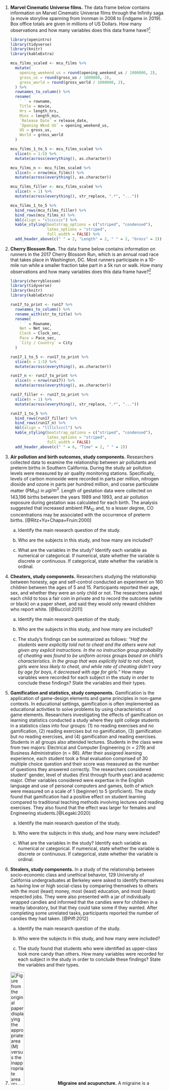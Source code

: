 1.  **Marvel Cinematic Universe films.**
The data frame below contains information on Marvel Cinematic Universe films through the Infinity saga (a movie storyline spanning from Ironman in 2008 to Endgame in 2019). 
Box office totals are given in millions of US Dollars.
How many observations and how many variables does this data frame have?^[The data used in this exercise can be found in the **openintro** R package: [`mcu_films`](http://openintrostat.github.io/openintro/reference/mcu_films.html).]

    ```r
    library(openintro)
    library(tidyverse)
    library(knitr)
    library(kableExtra)
    
    mcu_films_scaled <- mcu_films %>%
      mutate(
        opening_weekend_us = round(opening_weekend_us / 1000000, 2),
        gross_us = round(gross_us / 1000000, 2),
        gross_world = round(gross_world / 1000000, 2),
      ) %>%
      rownames_to_column() %>%
      rename(
        ` ` = rowname,
        Title = movie,
        Hrs = length_hrs,
        Mins = length_min,
        `Release Date` = release_date,
        `Opening Wknd US` = opening_weekend_us,
        US = gross_us,
        World = gross_world
      )
    
    mcu_films_1_to_5 <- mcu_films_scaled %>%
      slice(n = 1:5) %>%
      mutate(across(everything(), as.character))
    
    mcu_films_n <- mcu_films_scaled %>%
      slice(n = nrow(mcu_films)) %>%
      mutate(across(everything(), as.character))
    
    mcu_films_filler <- mcu_films_scaled %>%
      slice(n = 1) %>%
      mutate(across(everything(), str_replace, ".*", "..."))
    
    mcu_films_1_to_5 %>%
      bind_rows(mcu_films_filler) %>%
      bind_rows(mcu_films_n) %>%
      kbl(align = "clcccccc") %>%
      kable_styling(bootstrap_options = c("striped", "condensed"), 
                    latex_options = "striped",
                    full_width = FALSE) %>%
      add_header_above(c(" " = 2, "Length" = 2, " " = 2, "Gross" = 2))
    ```

1. **Cherry Blossom Run.**
The data frame below contains information on runners in the 2017 Cherry Blossom Run, which is an annual road race that takes place in Washington, DC.
Most runners participate in a 10-mile run while a smaller fraction take part in a 5k run or walk.
How many observations and how many variables does this data frame have?^[The data used in this exercise can be found in the **openintro** R package: [`run17`](http://openintrostat.github.io/openintro/reference/run17.html).]

    ```r
    library(cherryblossom)
    library(tidyverse)
    library(knitr)
    library(kableExtra)
    
    run17_to_print <- run17 %>%
      rownames_to_column() %>%
      rename_with(str_to_title) %>%
      rename(
        ` ` = Rowname,
        Net = Net_sec,
        Clock = Clock_sec,
        Pace = Pace_sec,
        `City / Country` = City
      )
    
    run17_1_to_5 <- run17_to_print %>%
      slice(n = 1:5) %>%
      mutate(across(everything(), as.character))
    
    run17_n <- run17_to_print %>%
      slice(n = nrow(run17)) %>%
      mutate(across(everything(), as.character))
    
    run17_filler <- run17_to_print %>%
      slice(n = 1) %>%
      mutate(across(everything(), str_replace, ".*", "..."))
    
    run17_1_to_5 %>%
      bind_rows(run17_filler) %>%
      bind_rows(run17_n) %>%
      kbl(align = "llllclcccl") %>%
      kable_styling(bootstrap_options = c("striped", "condensed"), 
                    latex_options = "striped",
                    full_width = FALSE)
      add_header_above(c(" " = 6, "Time" = 2, " " = 2))
    ```

1.  **Air pollution and birth outcomes, study components.** 
Researchers collected data to examine the relationship between air pollutants and preterm births in Southern California.
During the study air pollution levels were measured by air quality monitoring stations.
Specifically, levels of carbon monoxide were recorded in parts per million, nitrogen dioxide and ozone in parts per hundred million, and coarse particulate matter (PM$_{10}$) in $\mu g/m^3$.
Length of gestation data were collected on 143,196 births between the years 1989 and 1993, and air pollution exposure during gestation was calculated for each birth.
The analysis suggested that increased ambient PM$_{10}$ and, to a lesser degree, CO concentrations may be associated with the occurrence of preterm births. [@Ritz+Yu+Chapa+Fruin:2000]

    a.  Identify the main research question of the study.

    b.  Who are the subjects in this study, and how many are included?

    c.  What are the variables in the study? Identify each variable as numerical or categorical. If numerical, state whether the variable is discrete or continuous. If categorical, state whether the variable is ordinal.

1.  **Cheaters, study components.** 
Researchers studying the relationship between honesty, age and self-control conducted an experiment on 160 children between the ages of 5 and 15. Participants reported their age, sex, and whether they were an only child or not. The researchers asked each child to toss a fair coin in private and to record the outcome (white or black) on a paper sheet, and said they would only reward children who report white. [@Bucciol:2011]

    a.  Identify the main research question of the study.

    b.  Who are the subjects in this study, and how many are included?

    c.  The study's findings can be summarized as follows: *"Half the students were explicitly told not to cheat and the others were not given any explicit instructions. In the no instruction group probability of cheating was found to be uniform across groups based on child's characteristics. In the group that was explicitly told to not cheat, girls were less likely to cheat, and while rate of cheating didn't vary by age for boys, it decreased with age for girls."* How many variables were recorded for each subject in the study in order to conclude these findings? State the variables and their types.

1. **Gamification and statistics, study components.** 
Gamification is the application of game-design elements and game principles in non-game contexts. 
In educational settings, gamification is often implemented as educational activities to solve problems by using characteristics of game elements.
Researchers investigating the effects of gamification on learning statistics conducted a study where they split college students in a statistics class into four groups: (1) no reading exercises and no gamification, (2) reading exercises but no gamification, (3) gamification but no reading exercises, and (4) gamification and reading exercises.
Students in all groups also attended lectures. 
Students in the class were from two majors: Electrical and Computer Engineering (n = 279) and Business Administration (n = 86). 
After their assigned learning experience, each student took a final evaluation comprised of 30 multiple choice question and their score was measured as the number of questions they answered correctly.
The researchers considered student' gender, level of studies (first through fourth year) and academic major. 
Other variables considered were expertise in the English language and use of personal computers and games, both of which were measured on a scale of 1 (beginner) to 5 (proficient). 
The study found that gamification had a positive effect on student learning compared to traditional teaching methods involving lectures and reading exercises.
They also found that the effect was larger for females and Engineering students.[@Legaki:2020]

    a.  Identify the main research question of the study.

    b.  Who were the subjects in this study, and how many were included?

    c.  What are the variables in the study? Identify each variable as numerical or categorical. If numerical, state whether the variable is discrete or continuous. If categorical, state whether the variable is ordinal.

1.  **Stealers, study components.** 
In a study of the relationship between socio-economic class and unethical behavior, 129 University of California undergraduates at Berkeley were asked to identify themselves as having low or high social-class by comparing themselves to others with the most (least) money, most (least) education, and most (least) respected jobs.
They were also presented with a jar of individually wrapped candies and informed that the candies were for children in a nearby laboratory, but that they could take some if they wanted.
After completing some unrelated tasks, participants reported the number of candies they had taken. [@Piff:2012]

    a.  Identify the main research question of the study.

    b.  Who were the subjects in this study, and how many were included?

    c.  The study found that students who were identified as upper-class took more candy than others. How many variables were recorded for each subject in the study in order to conclude these findings? State the variables and their types.

1. <img src="exercises/images/earacupuncture.png" alt="Figure from the original paper displaying the appropriate area (M) versus the inappropriate area (S) used in the treatment of migraine attacks." class="cover" width="30%"/> **Migraine and acupuncture.** A migraine is a particularly painful type of headache, which patients sometimes wish to treat with acupuncture. 
To determine whether acupuncture relieves migraine pain, researchers conducted a randomized controlled study where 89 individuals who identified as female diagnosed with migraine headaches were randomly assigned to one of two groups: treatment or control. 
43 patients in the treatment group received acupuncture that is specifically designed to treat migraines. 46 patients in the control group received placebo acupuncture (needle insertion at non-acupoint locations). 
24 hours after patients received acupuncture, they were asked if they were pain free. Results are summarized in the contingency table below. 
Also provided is a figure from the original paper displaying the appropriate area (M) versus the inappropriate area (S) used in the treatment of migraine attacks.^[The data used in this exercise can be found in the **openintro** R package: [`migraine`](http://openintrostat.github.io/openintro/reference/migraine.html).]

    ```r
    library(openintro)
    library(tidyverse)
    library(tools)
    library(knitr)
    library(kableExtra)

    migraine %>%
      mutate(
        group = toTitleCase(as.character(group)),
        pain_free = toTitleCase(as.character(pain_free))
      ) %>%
      count(group, pain_free) %>%
      pivot_wider(names_from = pain_free, values_from = n) %>%
      rename(Group = group) %>%
      kbl() %>%
      kable_styling(bootstrap_options = c("striped", "condensed"), 
                    latex_options = "striped",
                    full_width = FALSE)
    ```

    a.  What percent of patients in the treatment group were pain free 24 hours after receiving acupuncture?

    b.  What percent were pain free in the control group?

    c.  In which group did a higher percent of patients become pain free 24 hours after receiving acupuncture?

    d.  Your findings so far might suggest that acupuncture is an effective treatment for migraines for all people who suffer from migraines.
        However this is not the only possible conclusion that can be drawn based on your findings so far.
        What is one other possible explanation for the observed difference between the percentages of patients that are pain free 24 hours after receiving acupuncture in the two groups?
        
    e.  What are the explanatory and response variables in this study?

1.  **Sinusitis and antibiotics.** 
Researchers studying the effect of antibiotic treatment for acute sinusitis compared to symptomatic treatments randomly assigned 166 adults diagnosed with acute sinusitis to one of two groups: treatment or control. 
Study participants received either a 10-day course of amoxicillin (an antibiotic) or a placebo similar in appearance and taste. 
The placebo consisted of symptomatic treatments such as acetaminophen, nasal decongestants, etc. 
At the end of the 10-day period, patients were asked if they experienced improvement in symptoms. 
The distribution of responses is summarized below.^[The data used in this exercise can be found in the **openintro** R package: [`sinusitis`](http://openintrostat.github.io/openintro/reference/sinusitis.html).]

    ```r
    library(openintro)
    library(tidyverse)
    library(tools)
    library(knitr)
    library(kableExtra)
    
    sinusitis %>%
      mutate(
        group = toTitleCase(as.character(group)),
        self_reported_improvement = toTitleCase(as.character(self_reported_improvement))
      ) %>%
      count(group, self_reported_improvement) %>%
      pivot_wider(names_from = self_reported_improvement, values_from = n) %>%
      rename(Group = group) %>%
      kbl() %>%
      kable_styling(bootstrap_options = c("striped", "condensed"), 
                    latex_options = "striped",
                    full_width = FALSE)
    ```

    a.  What percent of patients in the treatment group experienced improvement in symptoms?

    b.  What percent experienced improvement in symptoms in the control group?

    c.  In which group did a higher percentage of patients experience improvement in symptoms?

    d.  Your findings so far might suggest a real difference in the effectiveness of antibiotic and placebo treatments for improving symptoms of sinusitis. However this is not the only possible conclusion that can be drawn based on your findings so far. What is one other possible explanation for the observed difference between the percentages patients who experienced improvement in symptoms?
    
    e.  What are the explanatory and response variables in this study?

1.  **Daycare fines, study components.** 
Researchers tested the deterrence hypothesis which predicts that the introduction of a penalty will reduce the occurrence of the behavior subject to the fine, with the condition that the fine leaves everything else unchanged by instituting a fine for late pickup at daycare centers. 
For this study, they worked with 10 volunteer daycare centers that did not originally impose a fine to parents for picking up their kids late. 
They randomly selected 6 of these daycare centers and instituted a monetary fine (of a considerable amount) for picking up children late and then removed it. 
In the remaining 4 daycare centers no fine was introduced. 
The study period was divided into four: before the fine (weeks 1–4), the first 4 weeks with the fine (weeks 5-8), the last 8 weeks with fine (weeks 9–16), and the after fine period (weeks 17-20).
Throughout the study, the number of kids who were picked up late was recorded each week for each daycare. 
The study found that the number of late-coming parents increased significantly when the fine was introduced, and no reduction occurred after the fine was removed.^[The data used in this exercise can be found in the **openintro** R package: [`daycare_fines`](http://openintrostat.github.io/openintro/reference/daycare_fines.html).] [@Gneezy:2000]

    ```r
    library(openintro)
    library(tidyverse)
    library(knitr)
    library(kableExtra)
    
    daycare_fines_1_to_5 <- daycare_fines %>%
      rename(study_period = study_period_4) %>%
      select(center, week, group, late_pickups, study_period) %>%
      slice(n = 1:5) %>%
      mutate(across(everything(), as.character))
    
    daycare_fines_200 <- daycare_fines %>%
      rename(study_period = study_period_4) %>%
      select(center, week, group, late_pickups, study_period) %>%
      slice(n = 200) %>%
      mutate(across(everything(), as.character))
    
    daycare_fines_filler <- daycare_fines %>%
      rename(study_period = study_period_4) %>%
      select(center, week, group, late_pickups, study_period) %>%
      slice(n = 1) %>%
      mutate(across(everything(), str_replace, ".*", "..."))
    
    daycare_fines_1_to_5 %>%
      bind_rows(daycare_fines_filler) %>%
      bind_rows(daycare_fines_200) %>%
      kbl(align = "cclcl") %>%
      kable_styling(bootstrap_options = c("striped", "condensed"), 
                    latex_options = "striped",
                    full_width = FALSE)
    ```

    a.  Is this an observational study or an experiment? Explain your reasoning.

    b.  What are the cases in this study and how many are included?

    c.  What is the response variable in the study and what type of variable is it?

    d.  What are the explanatory variables in the study and what types of variables are they?

1. **Efficacy of COVID-19 vaccine on adolescents, study components.** 
Results of a Phase 3 trial announced in March 2021 show that the Pfizer-BioNTech COVID-19 vaccine demonstrated 100% efficacy and robust antibody responses on 12 to 15 years old adolescents with or without prior evidence of SARS-CoV-2 infection. In this trial 2,260 adolescents were randomly assigned to two groups: one group got the vaccine (n = 1,131) and the other got a placebo (n = 1,129). While 18 cases of COVID-19 were observed in the placebo group, none were observed in the vaccine group.^[The data used in this exercise can be found in the **openintro** R package: [`biontech_adolescents`](http://openintrostat.github.io/openintro/reference/biontech_adolescents.html).] [@Pfizer:2021]

    a.  Is this an observational study or an experiment? Explain your reasoning.

    b.  What are the cases in this study and how many are included?

    c.  What is the response variable in the study and what type of variable is it?

    d.  What are the explanatory variables in the study and what types of variables are they?

1. <img src="exercises/images/culmen_depth.png" alt="Bill length and depth marked on an illustration of a penguin head." class="cover" width="40%"/> **Palmer penguins.** Data were collected on 344 penguins living on three islands (Torgersen, Biscoe, and Dream) in the Palmer Archipelago, Antarctica. 
In addition to which island each penguin lives on, the data contains information on the species of the penguin (*Adelie*, *Chinstrap*, or *Gentoo*), its bill length, bill depth, and flipper length (measured in millimeters), its body mass (measured in grams), and the sex of the penguin (female or male).^[The data used in this exercise can be found in the **palmerpenguins** R package: [`penguins`](https://allisonhorst.github.io/palmerpenguins/reference/penguins.html).] Bill length and depth are measured as shown in the image.^[Artwork by [Allison Horst](https://twitter.com/allison_horst).]

    a.  How many cases were included in the data?
    b.  How many numerical variables are included in the data? Indicate what they are, and if they are continuous or discrete.
    c.  How many categorical variables are included in the data, and what are they? List the corresponding levels (categories) for each.

1. **Smoking habits of UK residents.** 
A survey was conducted to study the smoking habits of 1,691 UK residents. Below is a data frame displaying a portion of the data collected in this survey. 
A blank cell indicates that ^[The data used in this exercise can be found in the **openintro** R package: [`smoking`](http://openintrostat.github.io/openintro/reference/smoking.html).] 

    ```r
    library(openintro)
    library(tidyverse)
    library(knitr)
    library(kableExtra)
    
    set.seed(456)
    smoking_to_print <- smoking %>%
      rename(sex = gender) %>%
      select(sex, age, marital_status, gross_income, smoke, amt_weekends, amt_weekdays) %>%
      slice_sample(n = nrow(smoking)) %>%
      rownames_to_column() %>%
      rename(
        weekend = amt_weekends,
        weekday = amt_weekdays,
        ` ` = rowname
        )
    
    smoking_1_to_5 <- smoking_to_print %>%
      slice(n = 1:5) %>%
      mutate(across(everything(), as.character))
    
    smoking_n <- smoking_to_print %>%
      slice(n = nrow(smoking)) %>%
      mutate(across(everything(), as.character))
    
    smoking_filler <- smoking_to_print %>%
      slice(n = 1) %>%
      mutate(across(everything(), str_replace, ".*", "..."))
    
    smoking_1_to_5 %>%
      bind_rows(smoking_filler) %>%
      bind_rows(smoking_n) %>%
      kbl(align = "llllclcccl") %>%
      kable_styling(bootstrap_options = c("striped", "condensed"), 
                    latex_options = "striped",
                    full_width = FALSE) %>%
      add_header_above(c(" " = 6, "amount" = 2))
    ```

    a.  What does each row of the data frame represent?

    b.  How many participants were included in the survey?

    c.  Indicate whether each variable in the study is numerical or categorical. If numerical, identify as continuous or discrete. If categorical, indicate if the variable is ordinal.

1.  **US Airports.** 
The visualization below shows the geographical distribution of airports in the contiguous United States and Washington, DC. 
This visualization was constructed based on a dataset where each observation is an airport.^[The data used in this exercise can be found in the **airports** R package: [`usairports`](http://openintrostat.github.io/airports/reference/usairports.html).]

    ```r
    library(tidyverse)
    library(openintro)
    library(nycflights13)
    library(janitor)
    library(measurements)
    
    # clean airport data -------------------------------------------------------
    usairports <- usairports %>%
      filter(
        !str_detect(arp_latitude, "S"),
        !str_detect(state, "AK|HI|PR|MQ|GU|CQ|VI")
        ) %>%
      mutate(
        lat_dms = str_replace(arp_latitude, "N", "") %>%
          str_replace_all("-", " "),
        lon_dms = str_replace(arp_longitude, "W", "") %>%
          str_replace_all("-", " "),
        lat_dd = conv_unit(lat_dms, from = "deg_min_sec", to = "dec_deg") %>% as.numeric(),
        lon_dd = -1 * (conv_unit(lon_dms, from = "deg_min_sec", to = "dec_deg") %>% as.numeric())
      ) %>%
      filter(ownership %in% c("PR", "PU")) %>%   # only want public and private owned
      mutate(
        ownership = case_when(
          ownership == "PR" ~ "Privately owned",
          ownership == "PU" ~ "Publicly owned"
        ),
        use = case_when(
          use == "PR" ~ "Private use",
          use == "PU" ~ "Public use"
        ),
        region = case_when(
          region == "AAL" ~ "Alaska",
          region == "ACE" ~ "Central",
          region == "AEA" ~ "Eastern",
          region == "AGL" ~ "Great Lakes",
          region == "ANE" ~ "New England",
          region == "ANM" ~ "Northwest Mountain",
          region == "ASO" ~ "Southern",
          region == "ASW" ~ "Southwest",
          region == "AWP" ~ "Western-Pacific"
        )
      )
      
    # plot ---------------------------------------------------------------------
    states_map <- map_data("state")
    
    ggplot(states_map, aes(long, lat, group = group)) +
      geom_polygon(fill = "white", color = "gray") +
      geom_point(data = usairports, 
                 aes(x = lon_dd, y = lat_dd, group = state, color = region),
                 alpha = 0.3, size = 0.5) +
      facet_grid(ownership ~ use) +
      labs(x = "", y = "", color = "Region") +
      scale_color_openintro() +
      theme(
          legend.position = "bottom", 
          legend.direction = "horizontal",
          ) +
      guides(color = guide_legend(override.aes = list(size = 3, alpha = 1)))
    ```

    a.  List the variables you believe were necessary to create this visualization.

    b.  Indicate whether each variable in the study is numerical or categorical. If numerical, identify as continuous or discrete. If categorical, indicate if the variable is ordinal.

1. **UN Votes.** 
The visualization below shows voting patterns the United States, Canada, and Mexico in the United Nations General Assembly on a variety of issues. 
Specifically, for a given year between 1946 and 2019, it displays the percentage of roll calls in which the country voted yes for each issue. 
This visualization was constructed based on a dataset where each observation is a country/year pair.^[The data used in this exercise can be found in the [**unvotes**](https://cran.r-project.org/web/packages/unvotes/index.html) package.]

    ```r
    # load packages ------------------------------------------------------------
    library(tidyverse)
    library(openintro)
    library(unvotes)
    library(lubridate)
    library(scales)

    # plot unvotes by issues ---------------------------------------------------
    un_votes %>%
      filter(country %in% c("United States", "Mexico", "Canada")) %>%
      inner_join(un_roll_calls, by = "rcid") %>%
      inner_join(un_roll_call_issues, by = "rcid") %>%
      mutate(vote = fct_relevel(vote, "yes", "no", "abstain")) %>%
      group_by(country, year = year(date), issue) %>%
      summarize(
        votes = n(),
        percent_yes = mean(vote == "yes"), 
        .groups = "drop_last"
      ) %>%
      filter(votes > 5) %>%  # only use records with more than 5 votes
      ggplot(mapping = aes(x = year, y = percent_yes, color = country)) +
        geom_point(alpha = 0.5) +
        geom_smooth(method = "loess", se = FALSE) +
        facet_wrap(~ issue, labeller = label_wrap_gen(width = 20)) +
        labs(
          y = "% Yes",
          x = "Year",
          color = "Country"
        ) +
        scale_color_openintro("three") +
        scale_y_continuous(breaks = c(0, 0.5, 1), labels = label_percent(scale = 100)) +
      theme(
        legend.position = "bottom",
        legend.direction = "horizontal"
      )
    ```

    a.  List the variables used in creating this visualization.

    b.  Indicate whether each variable in the study is numerical or categorical. If numerical, identify as continuous or discrete. If categorical, indicate if the variable is ordinal.

1.  **UK baby names.** 
The visualization below shows the number of baby girls born in the United Kingdom (comprised of England & Wales, Northern Ireland, and Scotland) who were given the name "Fiona" over the years.^[The data used in this exercise can be found in the **ukbabynames** R package: [`ukbabynames`](https://mine-cetinkaya-rundel.github.io/ukbabynames/reference/ukbabynames.html).]

    ```r
    library(tidyverse)
    library(openintro)
    library(ukbabynames)
    
    ukbabynames %>%
      filter(name == "Fiona", sex == "F", year >= 2000) %>%
      ggplot(aes(x = year, y = n, group = nation, color = nation, linetype = nation)) +
      geom_line() +
      geom_point() +
      scale_color_openintro("three") +
      labs(
        title = "Number of baby girls named Fiona",
        x = "Year",
        y = "Number of babies",
        color = "Nation", linetype = "Nation"
      ) +
      theme(
        legend.position = c(0.8, 0.7),
        legend.background = element_rect(color = "white")
      )
    ```

    a.  List the variables you believe were necessary to create this visualization.

    b.  Indicate whether each variable in the study is numerical or categorical. If numerical, identify as continuous or discrete. If categorical, indicate if the variable is ordinal.

1. **Shows on Netflix.** 
The visualization below shows the distribution of ratings of TV shows on Netflix (a streaming entertainment service) based on the decade they were released in and the country they were produced in. In the dataset, each observation is a TV show.^[The data used in this exercise can be found in the **tidytuesdayR** R package: [`netflix_titles`](https://github.com/rfordatascience/tidytuesday/blob/master/data/2021/2021-04-20/readme.md).]

    ```r
    library(tidyverse)
    library(openintro)

    # data from https://raw.githubusercontent.com/rfordatascience/tidytuesday/master/data/2021/2021-04-20/netflix_titles.csv
    netflix_titles <- read_csv("data/netflix_titles.csv")
    
    netflix_to_plot <- netflix_titles %>%
      filter(
        release_year >= 1980,
        type == "TV Show",
        !is.na(rating),
        !(rating %in% c("R", "NR")),
        !is.na(country)
      ) %>%
      mutate(
        production_country = if_else(str_detect(country, "United States"), "United States", "Other"),
        production_country = fct_relevel(production_country, "United States", "Other"),
        release_decade = factor(floor(release_year / 10) * 10),
        rating = if_else(rating == "TV-Y7-FV", "TV-Y7", rating),
        rating = fct_relevel(rating, "TV-Y", "TV-Y7", "TV-G", "TV-PG", "TV-14", "TV-MA"),
        rating = fct_recode(rating,
          `All children (TV-Y)` = "TV-Y",
          `Older children (TV-Y7)` = "TV-Y7",
          `General audience (TV-G)` = "TV-G",
          `Parental guidance (TV-PG)` = "TV-PG",
          `Parents cautioned (TV-14)` = "TV-14",
          `Mature audience (TV-MA)` = "TV-MA"
        )
      ) %>%
      rename(`Production country` = production_country)
    
    ggplot(netflix_to_plot, aes(x = release_decade, fill = rating)) +
      geom_bar(position = "fill", size = 1) +
      scale_fill_manual(
        values = c(
          IMSCOL["green", "full"], IMSCOL["blue", "full"], IMSCOL["yellow", "f3"],
          IMSCOL["yellow", "full"], IMSCOL["pink", "full"], IMSCOL["red", "full"]
        )
      ) +
      labs(
        title = "TV Shows on Netflix",
        x = "Release decade", y = "Proportion", fill = "Rating"
      ) +
      facet_wrap(
        ~`Production country`, ncol = 1, 
        labeller = labeller(`Production country` = label_both)
      ) +
      theme(legend.position = "bottom")
    ```

    a.  List the variables you believe were necessary to create this visualization.

    b.  Indicate whether each variable in the study is numerical or categorical. If numerical, identify as continuous or discrete. If categorical, indicate if the variable is ordinal.

1. **Stanford Open Policing.** 
The Stanford Open Policing project gathers, analyzes, and releases records from traffic stops by law enforcement agencies across the United States. Their goal is to help researchers, journalists, and policy makers investigate and improve interactions between police and the public. The following is an excerpt from a summary table created based off of the data collected as part of this project. [@pierson2017large]

    ```r
    library(openintro)
    library(tidyverse)
    library(knitr)
    library(kableExtra)
    
    # data from https://raw.githubusercontent.com/5harad/openpolicing/master/results/data_for_figures/combined_data.csv
    sop <- read_csv("data/stanford-open-policing-combined-data.csv")
      
    sop_to_print <- sop %>%
      select(location, state, driver_race, stops_per_year, search_rate, arrest_rate) %>%
      filter(
        location %in% c("APACHE COUNTY", "COCHISE COUNTY", "WOOD COUNTY"),
        state %in% c("AZ", "WI")
        ) %>%
      mutate(location = str_to_title(location)) %>%
      relocate(arrest_rate, .after = driver_race) %>%
      rename_with(str_to_title) %>%
      rename(
        `County`       = Location,
        `Race / Ethnicity`   = Driver_race,
        `Arrest rate`  = Arrest_rate,
        `Stops / year` = Stops_per_year,
        `Search rate`  = Search_rate,
        ) %>%
      mutate(across(everything(), as.character))
    
    sop_top    <- sop_to_print %>% filter(State == "AZ")
    sop_filler <- sop_to_print %>% slice(n = 1) %>% 
      mutate(across(everything(), str_replace, ".*", "..."))
    sop_bottom <- sop_to_print %>% filter(State == "WI")

    sop_top %>%
      bind_rows(sop_filler) %>%
      bind_rows(sop_bottom) %>%
      kbl(align = "lllccc") %>%
      kable_styling(bootstrap_options = c("striped", "condensed"), 
                    latex_options = "striped",
                    full_width = FALSE) %>%
      add_header_above(c(" " = 2, "Driver" = 2, "Car" = 2))
    ```

    a.  What variables were collected on each individual traffic stop in order to create to the summary table above?

    b.  State whether each variable is numerical or categorical. If numerical, state whether it is continuous or discrete. If categorical, state whether it is ordinal or not.

    c.  Suppose we wanted to evaluate whether vehicle search rates are different for drivers of different races. In this analysis, which variable would be the response variable and which variable would be the explanatory variable?

1. **Space launches.** 
The following summary table shows the number of space launches in the US by the type of launching agency and the outcome of the launch (success or failure).^[The data used in this exercise comes from the [JSR Launch Vehicle Database, 2019 Feb 10 Edition](https://www.openintro.org/go?id=textbook-space-launches-data&referrer=ims0_html).]

    ```r
    library(knitr)
    library(kableExtra)
    library(tidyverse)
    
    launches_1957_1999 <- tribble(
      ~agency,   ~Failure, ~Success,
      "Privste", 13,       295,
      "State",   281,      3751,
      "Startup", 0,        0
    ) %>%
      pivot_longer(cols = -agency, names_to = "outcome", values_to = "n") %>%
      mutate(year = "1957-1999") %>%
      uncount(n)
    
    launches_2000_2018 <- tribble(
      ~agency,   ~Failure, ~Success,
      "Privste", 10,       562,
      "State",   33,       711,
      "Startup", 5,        65
    ) %>%
      pivot_longer(cols = -agency, names_to = "outcome", values_to = "n") %>%
      mutate(year = "2000-2018") %>%
      uncount(n)
    
    launches_1957_1999 %>%
      bind_rows(launches_2000_2018) %>%
      count(year, agency, outcome) %>%
      pivot_wider(names_from = outcome, values_from = n) %>%
      pivot_wider(names_from = year, values_from = c("Failure", "Success"), values_fill = 0) %>%
      select(agency, `Failure_1957-1999`, `Success_1957-1999`, `Failure_2000-2018`, `Success_2000-2018`) %>%
      kbl(col.names = c("", "Failure", "Success", "Failure", "Success")) %>%
      kable_styling(bootstrap_options = c("striped", "condensed"), 
                    latex_options = "striped",
                    full_width = FALSE) %>%
      add_header_above(c(" " = 1, "1957 - 1999" = 2, "2000-2018" = 2))
    ```

    a.  What variables were collected on each launch in order to create to the summary table above?

    b.  State whether each variable is numerical or categorical. If numerical, state whether it is continuous or discrete. If categorical, state whether it is ordinal or not.

    c.  Suppose we wanted to study how the success rate of launches vary between launching agencies and over time. In this analysis, which variable would be the response variable and which variable would be the explanatory variable?

1.  **Pet names.** 
The city of Seattle, WA has an open data portal that includes pets registered in the city. For each registered pet, we have information on the pet's name and species. 
The following visualization plots the proportion of dogs with a given name versus the proportion of cats with the same name. The 20 most common cat and dog names are displayed. 
The diagonal line on the plot is the $x = y$ line; if a name appeared on this line, the name's popularity would be exactly the same for dogs and cats.^[The data used in this exercise can be found in the **openintro** R package: [`seattlepets`](http://openintrostat.github.io/openintro/reference/seattlepets.html).]

    ```r
    library(openintro)
    library(tidyverse)
    library(ggimage)
    library(ggrepel)
    
    # data prep ----------------------------------------------------------------
    name_props <- seattlepets %>% 
      filter(
        !is.na(animal_name),
        species %in% c("Dog", "Cat")
        ) %>%
      group_by(species) %>% 
      count(animal_name, sort = TRUE) %>%
      mutate(prop = n / sum(n))
    
    cat_name_props <- name_props %>%
      filter(species == "Cat") %>%
      rename(cat_prop = prop) %>%
      slice(1:30)
    
    dog_name_props <- name_props %>%
      filter(species == "Dog") %>%
      rename(dog_prop = prop) %>%
      slice(1:30)
    
    comb_name_props <- inner_join(cat_name_props, dog_name_props, 
                                  by = "animal_name") %>%
      ungroup() %>%
      select(animal_name, cat_prop, dog_prop)
    
    # create viz ---------------------------------------------------------------
    ggplot(comb_name_props, aes(x = cat_prop, y = dog_prop)) +
      geom_abline(intercept = 0,
                  alpha = 0.8, 
                  size = 1.5) +
      geom_text_repel(aes(label = animal_name), 
                      seed = 291252, max.iter = 10000) +
      geom_point(alpha = 0.8) +
      labs(x = "Proportion of cats", y = "Proportion of dogs") +
      xlim(0.002, 0.01) +
      ylim(0.002, 0.01) +
      ggimage::geom_emoji(
          image = "1f436", aes(x = 0.003, y = 0.009), size = 0.1
          ) +
      ggimage::geom_emoji(
          image = "1f431", aes(x = 0.009, y = 0.003), size = 0.1
          )
    ```

    a.  Are these data collected as part of an experiment or an observational study?

    b.  What is the most common dog name? What is the most common cat name?

    c.  What names are more common for cats than dogs?

    d.  Is the relationship between the two variables positive or negative? What does this mean in context of the data?

1. **Stressed out in an elevator.** 
In a study evaluating the relationship between stress and muscle cramps, half the subjects are randomly assigned to be exposed to increased stress by being placed into an elevator that falls rapidly and stops abruptly and the other half are left at no or baseline stress.

    a.  What type of study is this?

    b.  Can this study be used to conclude a causal relationship between increased stress and muscle cramps?

